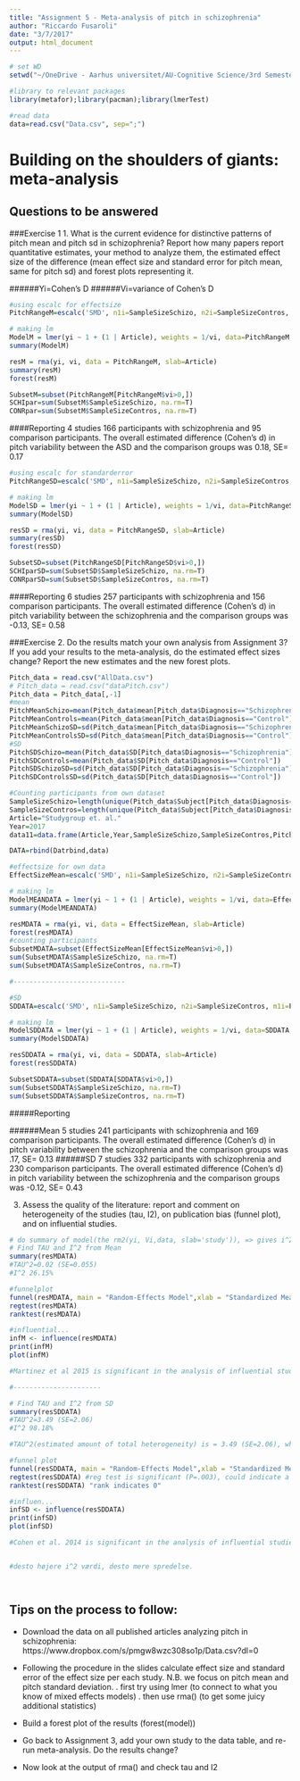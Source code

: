 ```yaml
---
title: "Assignment 5 - Meta-analysis of pitch in schizophrenia"
author: "Riccardo Fusaroli"
date: "3/7/2017"
output: html_document
---
```


```r
# set WD
setwd("~/OneDrive - Aarhus universitet/AU-Cognitive Science/3rd Semester/Experimental Methods 3/Exercise/Assignments/Assignment_2")

#library to relevant packages
library(metafor);library(pacman);library(lmerTest)

#read data
data=read.csv("Data.csv", sep=";")
```

# Building on the shoulders of giants: meta-analysis

## Questions to be answered
###Exercise 1
1. What is the current evidence for distinctive patterns of pitch mean and pitch sd in schizophrenia? Report how many papers report quantitative estimates, your method to analyze them, the estimated effect size of the difference (mean effect size and standard error for pitch mean, same for pitch sd) and forest plots representing it. 

######Yi=Cohen's D
######Vi=variance of Cohen's D
```r
#using escalc for effectsize
PitchRangeM=escalc('SMD', n1i=SampleSizeSchizo, n2i=SampleSizeContros, m1i=PitchMeanSchizo, m2i=PitchMeanControls, sd1i=PitchMeanSchizoSD, sd2i=PitchMeanControlsSD, data = data)

# making lm
ModelM = lmer(yi ~ 1 + (1 | Article), weights = 1/vi, data=PitchRangeM, control=lmerControl(check.nobs.vs.nlev="ignore", check.nobs.vs.nRE="ignore"))
summary(ModelM)

resM = rma(yi, vi, data = PitchRangeM, slab=Article)
summary(resM)
forest(resM)

SubsetM=subset(PitchRangeM[PitchRangeM$vi>0,])
SCHIpar=sum(SubsetM$SampleSizeSchizo, na.rm=T)
CONRpar=sum(SubsetM$SampleSizeContros, na.rm=T)
```
####Reporting
4 studies
166 participants with schizophrenia and 95 comparison participants.
The overall estimated difference (Cohen’s d) in pitch variability between the ASD and the comparison groups was 0.18, SE= 0.17

```r
#using escalc for standarderror
PitchRangeSD=escalc('SMD', n1i=SampleSizeSchizo, n2i=SampleSizeContros, m1i=PitchSDSchizo, m2i=PitchSDControls, sd1i=PitchSDSchizoSD, sd2i=PitchSDControlsSD, data = data)

# making lm
ModelSD = lmer(yi ~ 1 + (1 | Article), weights = 1/vi, data=PitchRangeSD, control=lmerControl(check.nobs.vs.nlev="ignore", check.nobs.vs.nRE="ignore"))
summary(ModelSD)

resSD = rma(yi, vi, data = PitchRangeSD, slab=Article)
summary(resSD)
forest(resSD)

SubsetSD=subset(PitchRangeSD[PitchRangeSD$vi>0,])
SCHIparSD=sum(SubsetSD$SampleSizeSchizo, na.rm=T)
CONRparSD=sum(SubsetSD$SampleSizeContros, na.rm=T)
```
####Reporting
6 studies
257 participants with schizophrenia and 156 comparison participants.
The overall estimated difference (Cohen’s d) in pitch variability between the schizophrenia and the comparison groups was -0.13, SE= 0.58

###Exercise 
2. Do the results match your own analysis from Assignment 3? If you add your results to the meta-analysis, do the estimated effect sizes change? Report the new estimates and the new forest plots.
```r
Pitch_data = read.csv("AllData.csv")
# Pitch_data = read.csv("dataPitch.csv")
Pitch_data = Pitch_data[,-1]
#mean
PitchMeanSchizo=mean(Pitch_data$mean[Pitch_data$Diagnosis=="Schizophrenia"])
PitchMeanControls=mean(Pitch_data$mean[Pitch_data$Diagnosis=="Control"])
PitchMeanSchizoSD=sd(Pitch_data$mean[Pitch_data$Diagnosis=="Schizophrenia"])
PitchMeanControlsSD=sd(Pitch_data$mean[Pitch_data$Diagnosis=="Control"])
#SD
PitchSDSchizo=mean(Pitch_data$SD[Pitch_data$Diagnosis=="Schizophrenia"])
PitchSDControls=mean(Pitch_data$SD[Pitch_data$Diagnosis=="Control"])
PitchSDSchizoSD=sd(Pitch_data$SD[Pitch_data$Diagnosis=="Schizophrenia"])
PitchSDControlsSD=sd(Pitch_data$SD[Pitch_data$Diagnosis=="Control"])

#Counting participants from own dataset
SampleSizeSchizo=length(unique(Pitch_data$Subject[Pitch_data$Diagnosis=="Schizophrenia"]))
SampleSizeContros=length(unique(Pitch_data$Subject[Pitch_data$Diagnosis=="Control"]))
Article="Studygroup et. al."
Year=2017
data11=data.frame(Article,Year,SampleSizeSchizo,SampleSizeContros,PitchMeanControls,PitchMeanControlsSD,PitchMeanSchizo,PitchMeanSchizoSD,PitchSDControls,PitchSDControlsSD,PitchSDSchizo,PitchSDSchizoSD)

DATA=rbind(Datrbind,data)

```

```r
#effectsize for own data
EffectSizeMean=escalc('SMD', n1i=SampleSizeSchizo, n2i=SampleSizeContros, m1i=PitchMeanSchizo, m2i=PitchMeanControls, sd1i=PitchMeanSchizoSD, sd2i=PitchMeanControlsSD, data = DATA)

# making lm
ModelMEANDATA = lmer(yi ~ 1 + (1 | Article), weights = 1/vi, data=EffectSizeMean, control=lmerControl(check.nobs.vs.nlev="ignore", check.nobs.vs.nRE="ignore"))
summary(ModelMEANDATA)

resMDATA = rma(yi, vi, data = EffectSizeMean, slab=Article)
forest(resMDATA)
#counting participants
SubsetMDATA=subset(EffectSizeMean[EffectSizeMean$vi>0,])
sum(SubsetMDATA$SampleSizeSchizo, na.rm=T)
sum(SubsetMDATA$SampleSizeContros, na.rm=T)

#----------------------------

#SD
SDDATA=escalc('SMD', n1i=SampleSizeSchizo, n2i=SampleSizeContros, m1i=PitchSDSchizo, m2i=PitchSDControls, sd1i=PitchSDSchizoSD, sd2i=PitchSDControlsSD, data = DATA)

# making lm
ModelSDDATA = lmer(yi ~ 1 + (1 | Article), weights = 1/vi, data=SDDATA, control=lmerControl(check.nobs.vs.nlev="ignore", check.nobs.vs.nRE="ignore"))
summary(ModelSDDATA)

resSDDATA = rma(yi, vi, data = SDDATA, slab=Article)
forest(resSDDATA)

SubsetSDDATA=subset(SDDATA[SDDATA$vi>0,])
sum(SubsetSDDATA$SampleSizeSchizo, na.rm=T)
sum(SubsetSDDATA$SampleSizeContros, na.rm=T)
```
#####Reporting

######Mean
5 studies
241 participants with schizophrenia and 169 comparison participants.
The overall estimated difference (Cohen’s d) in pitch variability between the schizophrenia and the comparison groups was .17, SE= 0.13
######SD
7 studies
332 participants with schizophrenia and 230 comparison participants.
The overall estimated difference (Cohen’s d) in pitch variability between the schizophrenia and the comparison groups was -0.12, SE= 0.43


3. Assess the quality of the literature: report and comment on heterogeneity of the studies (tau, I2), on publication bias (funnel plot), and on influential studies.
```r
# do summary of model(the rm2(yi, Vi,data, slab='study')), => gives i^2 and TAU^2(how much var. between study).
# Find TAU and I^2 from Mean
summary(resMDATA)
#TAU^2=0.02 (SE=0.055)
#I^2 26.15%

#funnelplot
funnel(resMDATA, main = "Random-Effects Model",xlab = "Standardized Mean Difference")
regtest(resMDATA)
ranktest(resMDATA)

#influential...
infM <- influence(resMDATA)
print(infM)
plot(infM)

#Martinez et al 2015 is significant in the analysis of influential studies, which indicates that it is an outlier, and thus this study affects the analysis... funnelplot

#----------------------

# Find TAU and I^2 from SD
summary(resSDDATA)
#TAU^2=3.49 (SE=2.06)
#I^2 98.18%

#TAU^2(estimated amount of total heterogeneity) is = 3.49 (SE=2.06), while I^2 (total heterogeneity / total variability) is = 98.18%. These high values indicate a relatively high amount of spreaded data. Cohen et al's study, is also far away....

#funnel plot
funnel(resSDDATA, main = "Random-Effects Model",xlab = "Standardized Mean Difference")
regtest(resSDDATA) #reg test is significant (P=.003), could indicate a publication bias. 
ranktest(resSDDATA) "rank indicates 0"

#influen...
infSD <- influence(resSDDATA)
print(infSD)
plot(infSD)

#Cohen et al. 2014 is significant in the analysis of influential studies, which indicates that it is an outlier, and thus this study affects the analysis... funnelplot


#desto højere i^2 værdi, desto mere spredelse.




```


## Tips on the process to follow:

- Download the data on all published articles analyzing pitch in schizophrenia: https://www.dropbox.com/s/pmgw8wzc308so1p/Data.csv?dl=0
- Following the procedure in the slides calculate effect size and standard error of the effect size per each study. N.B. we focus on pitch mean and pitch standard deviation.
 . first try using lmer (to connect to what you know of mixed effects models)
 . then use rma() (to get some juicy additional statistics)

- Build a forest plot of the results (forest(model))
 
- Go back to Assignment 3, add your own study to the data table, and re-run meta-analysis. Do the results change?

- Now look at the output of rma() and check tau and I2


